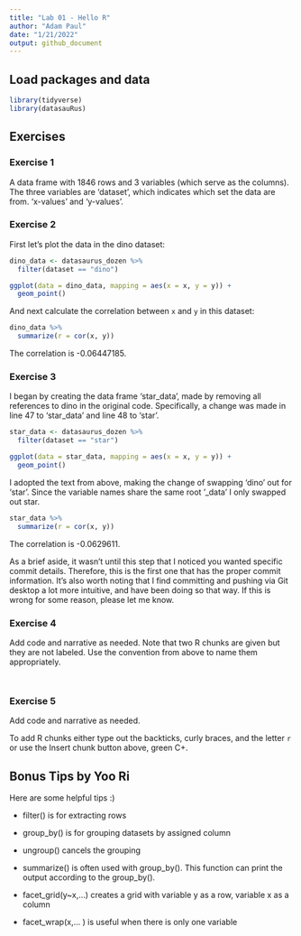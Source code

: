 ```yaml
---
title: "Lab 01 - Hello R"
author: "Adam Paul"
date: "1/21/2022"
output: github_document
---
```


## Load packages and data

```r
library(tidyverse) 
library(datasauRus)
```

## Exercises

### Exercise 1

A data frame with 1846 rows and 3 variables (which serve as the columns). The three variables are 'dataset', which indicates which set the data are from. 'x-values' and 'y-values'.

### Exercise 2

First let's plot the data in the dino dataset:

```r
dino_data <- datasaurus_dozen %>%
  filter(dataset == "dino")

ggplot(data = dino_data, mapping = aes(x = x, y = y)) +
  geom_point()
```

And next calculate the correlation between `x` and `y` in this dataset:

```r
dino_data %>%
  summarize(r = cor(x, y))
```

The correlation is -0.06447185.

### Exercise 3

I began by creating the data frame 'star_data', made by removing all references to dino in the original code. Specifically, a change was made in line 47 to 'star_data' and line 48 to 'star'.

```r
star_data <- datasaurus_dozen %>%
  filter(dataset == "star")

ggplot(data = star_data, mapping = aes(x = x, y = y)) +
  geom_point()
```

I adopted the text from above, making the change of swapping 'dino' out for 'star'. Since the variable names share the same root '_data' I only swapped out star.

```r
star_data %>%
  summarize(r = cor(x, y))
```

The correlation is -0.0629611. 

As a brief aside, it wasn't until this step that I noticed you wanted specific commit details. Therefore, this is the first one that has the proper commit information. It's also worth noting that I find committing and pushing via Git desktop a lot more intuitive, and have been doing so that way. If this is wrong for some reason, please let me know.

### Exercise 4

Add code and narrative as needed.
Note that two R chunks are given but they are not labeled.
Use the convention from above to name them appropriately.

```r

```

```r

```

### Exercise 5

Add code and narrative as needed.

To add R chunks either type out the backticks, curly braces, and the letter `r` or use the Insert chunk button above, green C+.



## Bonus Tips by Yoo Ri

Here are some helpful tips :) 

* filter() is for extracting rows

* group_by() is for grouping datasets by assigned column 
* ungroup() cancels the grouping 

* summarize()  is often used with group_by(). This function can print the output according to the group_by().

* facet_grid(y~x,...) creates a grid with variable y as a row, variable x as a column  
* facet_wrap(x,... ) is useful when there is only one variable

